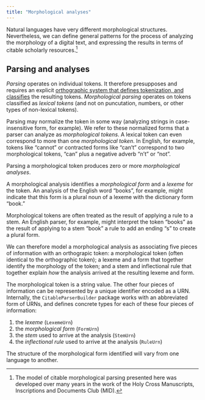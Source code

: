 ```yaml
---
title: "Morphological analyses"
---
```


Natural languages have very different morphological structures. Nevertheless, we can define general patterns for the process of analyzing the morphology of a digital text, and expressing the results in terms of citable scholarly resources.[^mid]




[^mid]: The model of citable morphological parsing presented here was developed over many years in the work of the Holy Cross Manuscripts, Inscriptions and Documents Club (MID). 



## Parsing and analyses

*Parsing* operates on individual tokens. It therefore presupposes and requires an explicit [orthographic system that defines tokenization, and classifies](https://neelsmith.quarto.pub/orthography/concepts/) the resulting tokens.  *Morphological parsing* operates on tokens classified as *lexical tokens* (and not on puncutation, numbers, or other types of non-lexical tokens). 

Parsing may normalize the token in some way (analyzing strings in case-insensitive form, for example). We refer to these normalized forms that a parser can analyze as *morphological tokens*. A lexical token can even correspond to more than one *morphological token*. In English, for example, tokens like "cannot" or contracted forms like "can't" correspond to two morphological tokens, "can" plus a negative adverb "n't" or "not".

Parsing a morphological token produces zero or more *morphological analyses*. 

A morphological analysis identifies a *morphological form*  and a *lexeme* for the token. An analysis of the English word "books", for example, might indicate that this form is a plural noun of a lexeme with the dictionary form "book."

Morphological tokens are often treated as the result of applying a rule to a stem. An English parser, for example, might interpret the token "books" as the result of applying to a stem "book" a rule to add an ending "s" to create a plural form. 

We can therefore model a morphological analysis as associating five pieces of information with an orthograpic token: a morphological token (often identical to the orthographic token);  a lexeme and a form that together identify the morphology of the token; and a stem and inflectional rule that together explain *how* the analysis arrived at the resulting lexeme and form.

The morphological token is a string value. The other four pieces of information can be represented by a unique identifier encoded as a URN. Internally, the `CitableParserBuilder` package works with an abbreviated form of URNs, and defines concrete types for each of these four pieces of information:

1. the *lexeme* (`LexemeUrn`)
2. the *morphological form* (`FormUrn`)
3. the *stem* used to arrive at the analysis (`StemUrn`)
4. the *inflectional rule* used to arrive at the analysis (`RuleUrn`)


 The structure of the morphological form identified will vary from one language to another.



